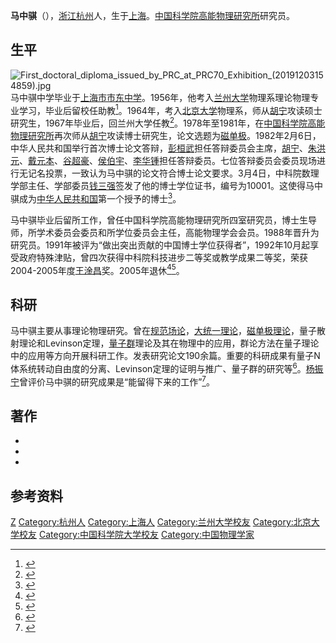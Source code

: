 {{Infobox person
| name        = 马中骐
| image       = 
| image_size  = 
| alt         = 
| caption     = 
| birth_name  = 
| birth_date  = {{Birth year and age|1940|3}}
| birth_place = {{ROC|上海市}}
| death_date  = 
| death_place = 
| nationality = {{PRC}}
| other_names = 
| party       = 
| known_for   = [[中华人民共和国|中华人民共和国]]第一个授予的博士
| occupation  = [[理论物理学|理论物理学]]家
| 母校 =[[兰州大学|兰州大学]]<br />[[北京大学|北京大学]]<br />[[中国科学院|中国科学院]]研究生院
}}
'''马中骐'''（{{bd|1940年|3月||}}），[[浙江|浙江]][[杭州|杭州]]人，生于[[上海|上海]]。[[中国科学院高能物理研究所|中国科学院高能物理研究所]]研究员。

== 生平 ==
[[File:First_doctoral_diploma_issued_by_PRC_at_PRC70_Exhibition_(20191203154859).jpg|thumb]]
马中骐中学毕业于[[上海市市东中学|上海市市东中学]]。1956年，他考入[[兰州大学|兰州大学]]物理系理论物理专业学习，毕业后留校任助教<ref>{{cite web |title=新中国“第一号”博士学位证书亮相国家博物馆  获得者为马中骐教授 曾在兰大学习工作10余年 |url=http://news.lzu.edu.cn/c/201811/52818.html |website=兰州大学新闻网 |accessdate=2020-07-19 |date=2018-11-25 |archive-date=2019-09-06 |archive-url=https://web.archive.org/web/20190906013155/http://news.lzu.edu.cn/c/201811/52818.html |dead-url=no }}</ref>。1964年，考入[[北京大学|北京大学]]物理系，师从[[胡宁|胡宁]]攻读硕士研究生，1967年毕业后，回兰州大学任教<ref>{{cite web |title=中国第一号博士马中骐：兰大教学工作对我的成长很重要 |url=http://news.lzu.edu.cn/c/201803/47667.html |website=兰州大学新闻网 |accessdate=2020-07-19 |date=2018-03-19 |archive-date=2020-07-19 |archive-url=https://web.archive.org/web/20200719040821/http://news.lzu.edu.cn/c/201803/47667.html |dead-url=no }}</ref>。1978年至1981年，在[[中国科学院高能物理研究所|中国科学院高能物理研究所]]再次师从[[胡宁|胡宁]]攻读博士研究生，论文选题为[[磁单极|磁单极]]。1982年2月6日，中华人民共和国举行首次博士论文答辩，[[彭桓武|彭桓武]]担任答辩委员会主席，[[胡宁|胡宁]]、[[朱洪元|朱洪元]]、[[戴元本|戴元本]]、[[谷超豪|谷超豪]]、[[侯伯宇|侯伯宇]]、[[李华锺|李华锺]]担任答辩委员。七位答辩委员会委员现场进行无记名投票，一致认为马中骐的论文符合博士论文要求。3月4日，中科院数理学部主任、学部委员[[钱三强|钱三强]]签发了他的博士学位证书，编号为10001。这使得马中骐成为[[中华人民共和国|中华人民共和国]]第一个授予的博士<ref>{{cite web |title=新中国“首博”马中骐：研究物理半个世纪，“没辜负这个身份” |url=http://epaper.oeeee.com/epaper/A/html/2018-07/10/content_37537.htm |website=南方都市报 |accessdate=2020-07-17 |date=2018-07-10 |archive-date=2020-07-17 |archive-url=https://web.archive.org/web/20200717103657/http://epaper.oeeee.com/epaper/A/html/2018-07/10/content_37537.htm |dead-url=no }}</ref>。

马中骐毕业后留所工作，曾任中国科学院高能物理研究所四室研究员，博士生导师，所学术委员会委员和所学位委员会主任，高能物理学会会员。1988年晋升为研究员。1991年被评为“做出突出贡献的中国博士学位获得者”，1992年10月起享受政府特殊津贴，曾四次获得中科院科技进步二等奖或教学成果二等奖，荣获2004-2005年度[[王淦昌|王淦昌]]奖。2005年退休<ref>{{cite web |title=新中国培养的“1号博士” |url=http://www.chinanews.com/gn/2018/11-06/8669087.shtml |website=中国新闻网 |accessdate=2020-07-19 |date=2018-11-06 |archive-date=2020-07-20 |archive-url=https://web.archive.org/web/20200720030132/http://www.chinanews.com/gn/2018/11-06/8669087.shtml |dead-url=no }}</ref><ref>{{cite web |title=马中骐 |url=http://www.edu.cn/ke_yan_yu_fa_zhan/expert/201305/t20130520_945283.shtml |website=高校科技 |accessdate=2020-07-19 |date=2013-05-20 |archive-date=2020-07-19 |archive-url=https://web.archive.org/web/20200719233013/http://www.edu.cn/ke_yan_yu_fa_zhan/expert/201305/t20130520_945283.shtml |dead-url=no }}</ref>。

== 科研 ==
马中骐主要从事理论物理研究。曾在[[规范场论|规范场论]]，[[大统一理论|大统一理论]]，[[磁单极|磁单极理论]]，量子散射理论和Levinson定理，[[量子群|量子群]]理论及其在物理中的应用，群论方法在量子理论中的应用等方向开展科研工作。发表研究论文190余篇。重要的科研成果有量子N体系统转动自由度的分离、Levinson定理的证明与推广、量子群的研究等<ref>{{cite web |title=马中骐教授系列讲座 |url=http://physics.scu.edu.cn/xskb/201708/2540.html |website=四川大学物理学院 |accessdate=2020-07-19 |date=2014-09-12 |archive-date=2020-07-19 |archive-url=https://web.archive.org/web/20200719040816/http://physics.scu.edu.cn/xskb/201708/2540.html |dead-url=no }}</ref>。[[杨振宁|杨振宁]]曾评价马中骐的研究成果是“能留得下来的工作”<ref>{{cite web |title=4月18日武汉物数所学术报告会预告 |url=http://www.cas.cn/hy/hyyg/201204/t20120416_3555787.shtml |website=中国科学院 |accessdate=2020-07-19 |date=2012-04-16 |archive-date=2020-07-19 |archive-url=https://web.archive.org/web/20200719143050/http://www.cas.cn/hy/hyyg/201204/t20120416_3555787.shtml |dead-url=no }}</ref>。

== 著作 ==
* {{cite book |author1=马中骐 |author2=戴安英编著 |title=群论及其在物理中的应用 |date=1988 |publisher=北京理工大学出版社 |location=北京 |isbn=7-81013-063-3}}
* {{cite book |author1=马中骐 |title=杨-巴克斯特方程和量子包络代数 |date=1993 |publisher=科学出版社 |location=北京 |isbn=7-03-003385-X}}
* {{cite book |author1=马中骐 |title=物理学中的群论 |date=2005 |publisher=科学出版社 |location=北京 |isbn=7-03-016755-4}}

== 参考资料 ==
{{Reflist}}

{{DEFAULTSORT:Ma马}}
[[Category:马姓|Z]]
[[Category:杭州人|Category:杭州人]]
[[Category:上海人|Category:上海人]]
[[Category:兰州大学校友|Category:兰州大学校友]]
[[Category:北京大学校友|Category:北京大学校友]]
[[Category:中国科学院大学校友|Category:中国科学院大学校友]]
[[Category:中国物理学家|Category:中国物理学家]]